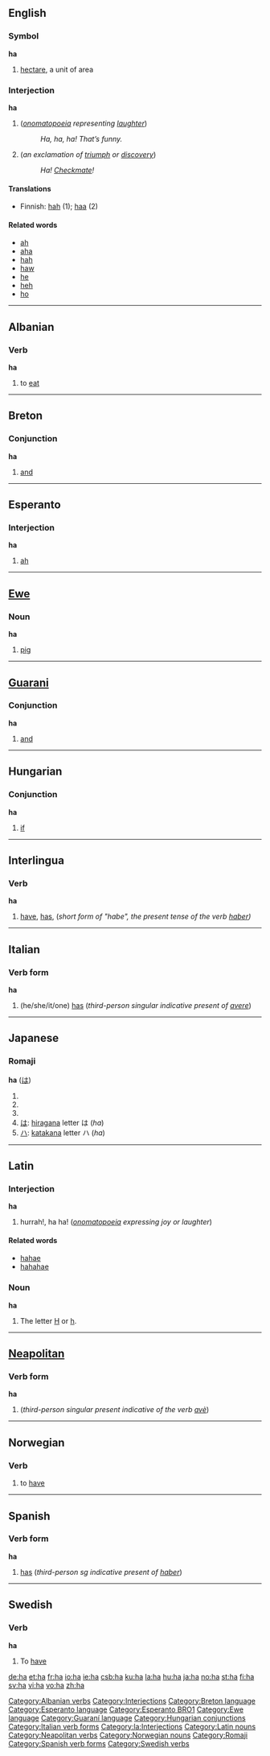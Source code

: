 {{see|Ha}}
==English==

===Symbol===
'''ha'''
# [[hectare]], a unit of area

===Interjection===
'''ha'''
# (''[[onomatopoeia]] representing [[laughter]]'')
#: ''Ha, ha, ha!  That’s funny.''
# (''an exclamation of [[triumph]] or [[discovery]]'')
#: ''Ha! [[Checkmate]]!''

====Translations====
* Finnish: [[hah]] (1); [[haa]] (2)

====Related words====
*[[ah]]
*[[aha]]
*[[hah]]
*[[haw]]
*[[he]]
*[[heh]]
*[[ho]]

----

==Albanian==
===Verb===
'''ha'''

# to [[eat]]

----

==Breton==
===Conjunction===
'''ha'''

# [[and]]


----

==Esperanto==
===Interjection===
'''ha'''
# [[ah]]


----

==[[Ewe]]==

===Noun===
'''ha'''
# [[pig]]


----

==[[Guarani]]==
===Conjunction===
'''ha'''
# [[and]]


----

==Hungarian==
===Conjunction===
'''ha'''
#[[if]]


----

==Interlingua==
===Verb===
'''ha'''
# [[have]], [[has]], (''short form of "habe", the present tense of the verb [[haber]])''


----

==Italian==
===Verb form===
'''ha'''
# (he/she/it/one) [[has]] (''third-person singular indicative present of [[avere]]'')


----

==Japanese==
===Romaji===
'''ha''' ([[は]])
# {{japdef|歯|[[tooth]]}}
# {{japdef|刃|[[blade]]}}
# {{japdef|葉|[[leaf]]}}
# [[は]]: [[hiragana]] letter は (''ha'')
# [[ハ]]: [[katakana]] letter ハ (''ha'')


----

==Latin==
===Interjection===
'''ha'''
# hurrah!, ha ha! (''[[onomatopoeia]] expressing joy or laughter'')

====Related words====
* [[hahae]]
* [[hahahae]]

===Noun===
'''ha'''

# The letter [[H]] or [[h]].


----

==[[Neapolitan]]==
===Verb form===
'''ha'''
# (''third-person singular present indicative of the verb [[avè]]'')


----

==Norwegian==
===Verb===
{{no-verb-irreg|'''ha'''|'''[[har]]'''|'''[[hadde]]'''|'''[[hatt]]'''}}
# to [[have]]


----

==Spanish==
===Verb form===
'''ha'''
#[[has]] (''third-person sg indicative present of [[haber]]'')


----

==Swedish==
{{sv-verb|ha|har|hade|haft|ha|havande|}}

===Verb===
'''ha'''

# To [[have]]

[[Category:Albanian verbs]]
[[Category:Interjections]]
[[Category:Breton language]]
[[Category:Esperanto language]]
[[Category:Esperanto BRO1]]
[[Category:Ewe language]]
[[Category:Guaraní language]]
[[Category:Hungarian conjunctions]]
[[Category:Italian verb forms]]
[[Category:la:Interjections]]
[[Category:Latin nouns]]
[[Category:Neapolitan verbs]]
[[Category:Norwegian nouns]]
[[Category:Romaji]]
[[Category:Spanish verb forms]]
[[Category:Swedish verbs]]

[[de:ha]]
[[et:ha]]
[[fr:ha]]
[[io:ha]]
[[ie:ha]]
[[csb:ha]]
[[ku:ha]]
[[la:ha]]
[[hu:ha]]
[[ja:ha]]
[[no:ha]]
[[st:ha]]
[[fi:ha]]
[[sv:ha]]
[[vi:ha]]
[[vo:ha]]
[[zh:ha]]